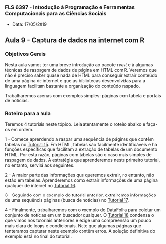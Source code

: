 ###  FLS 6397 - Introdução à Programação e Ferramentas Computacionais para as Ciências Sociais

- Data: 17/05/2019

## Aula 9 - Captura de dados na internet com R

### Objetivos Gerais

Nesta aula vamos ter uma breve introdução ao pacote _rvest_ e à algumas técnicas de raspagem de dados de página em HTML com R. Veremos que não é preciso saber quase nada de HTML para conseguir extrair conteúdo de uma página de internet e que as bibliotecas desenvolvidas para a linguagem facilitam bastante a organização do conteúdo raspado.

Trabalharemos apenas com exemplos simples: páginas com tabela e portais de notícias.

### Roteiro para a aula

Teremos 4 tutoriais neste tópico. Leia atentamente o roteiro abaixo e faça-os em ordem.

1 - Comece aprendendo a raspar uma sequência de páginas que contêm tabelas no [Tutorial 15](https://jonnyphillips.github.io/FLS6397_2019/tutorials/tutorial15.html). Em HTML, tabelas são facilmente identificáveis e há funções específicas que facilitam a extração de tabelas de um documento HTML. Por esta razão, páginas com tabelas são o caso mais simples de raspagem de dados. A estratégia que aprenderemos neste primeiro tutorial, no entanto, servirá aos seguintes.

2 - A maior parte das informações que queremos extrair, no entanto, não estão em tabelas. Aprenderemos como extrair informações de uma página qualquer de internet no [Tutorial 16](https://jonnyphillips.github.io/FLS6397_2019/tutorials/tutorial16.html).

3 - Seguindo com o exemplo do tutorial anterior, extrairemos informações de uma sequência páginas (busca de notícias) no [Tutorial 17](https://jonnyphillips.github.io/FLS6397_2019/tutorials/tutorial17.html).

4 - Finalmente, trabalharemos com o exemplo do DataFolha para coletar um conjunto de notícias em um buscador qualquer. O [Tutorial 18](https://jonnyphillips.github.io/FLS6397_2019/tutorials/tutorial18.html) condensa o que vimos nos tutoriais anteriores e exige uma compreensão um pouco mais clara de loops e condicionais. Note que algumas páginas que tenteramos capturar neste exemplo contêm erros. A solução definitiva do exemplo está no final do tutorial.
